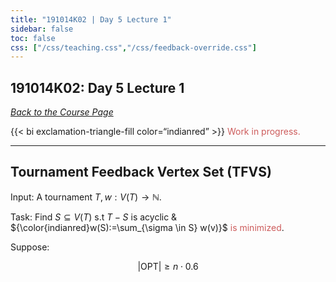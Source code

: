 ```yaml
---
title: "191014K02 | Day 5 Lecture 1"
sidebar: false
toc: false
css: ["/css/teaching.css","/css/feedback-override.css"]
---
```


:::{.column-body-outset}

## 191014K02: Day 5 Lecture 1

_[Back to the Course Page](../../)_


{{< bi exclamation-triangle-fill color="indianred" >}} <span style="color:indianred;">Work in progress.</span>

---

:::{.callout-tip}
# Tournament Feedback Vertex Set (TFVS)

Input: A tournament $T, w: V(T) \rightarrow \mathbb{N}$.

Task: Find $S \subseteq V(T)$ s.t $T - S$ is acyclic \& ${\color{indianred}w(S):=\sum_{\sigma \in S} w(v)}$ <span style="color:indianred;">is minimized</span>.

:::

Suppose:

$$
|\text{OPT}| \geqslant n \cdot 0.6
$$


:::